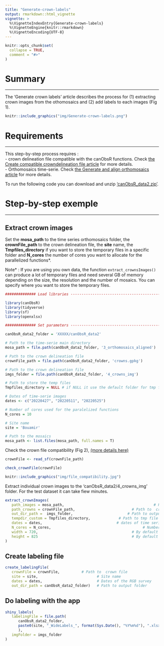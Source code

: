 ```yaml
---
title: "Generate-crown-labels"
output: rmarkdown::html_vignette
vignette: >
  %\VignetteIndexEntry{Generate-crown-labels}
  %\VignetteEngine{knitr::rmarkdown}
  %\VignetteEncoding{UTF-8}
---
```


```r
knitr::opts_chunk$set(
  collapse = TRUE,
  comment = "#>"
)
```


# Summary

---

The 'Generate crown labels' article describes the process for (1) extracting crown images from the othomosaics and (2) add labels to each images (Fig 1).  
      

```r
knitr::include_graphics("img/Generate-crown-labels.png")
```

# Requirements

---

This step-by-step process requires :  
- crown delineation file compatible with the canObsR functions. Check [the Create compatible crowndelineation file article](https://umr-amap.github.io/canObsR/reference/Create-compatible-crown-delineation-file.html) for more details.  
- Orthomosaics time-serie. Check [the Generate and align orthomosaics article](https://umr-amap.github.io/canObsR/reference/Generate-and-align-orthomosaics.html) for more details.   

To run the following code you can download and unzip ['canObsR_data2.zip'](https://zenodo.org/records/14748367?preview=1&token=eyJhbGciOiJIUzUxMiJ9.eyJpZCI6IjY3MjE2Y2M1LTY4NjctNDEwNS1hMTViLTkwNmMzNGM0YzA5NCIsImRhdGEiOnt9LCJyYW5kb20iOiJkYjhlMWZhMDZiYmNkNTg2YzA4OGYxMTg0ODE3MmI3YiJ9.xKZdG_R2NvApekkLM4FanVbM-ZWbGqNjXYucPKydbzeLdur08A69N9ROgeTdPR42PP_OrL4eF_hljxh3wQHfwA). 


# Step-by-step exemple

---

## Extract crown images  

Set the **mosa_path** to the time series orthomosaics folder, the **crownFile_path** to the crown delineation file, the **site** name, the **Tmpfiles_directory** if you want to store the temporary files in a specific folder and **N_cores** the number of cores you want to allocate for the parallelized functions*.

Note* : If you are using you own data, the function `extract_crownsImages()` can produce a 
lot of temporary files and need several GB of memory depending on the size, the 
resolution and the number of mosaics. You can specify where you want to store 
the temporary files.

```r
############## Load libraries --------------------------------------------------

library(canObsR)
library(tidyverse)
library(sf)
library(openxlsx)

############## Set parameters --------------------------------------------------

canObsR_data2_folder = 'XXXXX/canObsR_data2'

# Path to the time-serie main directory
mosa_path = file.path(canObsR_data2_folder, '3_orthomosaics_aligned')

# Path to the crown delineation file
crownFile_path = file.path(canObsR_data2_folder, 'crowns.gpkg')

# Path to the crown delineation file
imgs_folder = file.path(canObsR_data2_folder, '4_crowns_img')

# Path to store the temp files
Tmpfiles_directory = NULL # if NULL it use the default folder for tmp file. You can specify any folder

# Dates of time-serie images
dates <- c("20220427", "20220511", "20220525")

# Number of cores used for the paralelized functions
N_cores = 10

# Site name
site = 'Bouamir'

# Path to the mosaics
mosa_path <- list.files(mosa_path, full.names = T)
```

Check the crown file compatibility (Fig 2), [(more details here)](https://umr-amap.github.io/canObsR/reference/Create-compatible-crown-delineation-file.html) 

```r
crownFile <- read_sf(crownFile_path)

check_crownFile(crownFile)
```

```r
knitr::include_graphics("img/file_compatibility.jpg")
```

Extract individual crown images to the 'canObsR_data2/4_crowns_img' folder. For the test dataset it can take fiew minutes.

```r

extract_crownImages(
   path_images = mosa_path,                                         # Path to mosaics
   path_crowns = crownFile_path,                          # Path to  crowns file
   out_dir_path =  imgs_folder,                         # Path to output folder
   tempdir_custom = Tmpfiles_directory,             # Path to tmp file directory
   dates = dates,                                  # dates of time series images
   N_cores = N_cores,                                          # Number of cores 
   width = 720,                                           # By default it is 720 
   height = 825                                           # By default it is 720 
)
```

## Create labeling file  

```r
create_labelingFile(
   crownFile = crownFile,          # Path to  crown file
   site = site,                           # Site name
   dates = dates,                         # Dates of the RGB survey
   out_dir_path = canObsR_data2_folder)   # Path to output folder
```
 
## Do labeling with the app  

```r

shiny_labels(
   labelingFile = file.path(
      canObsR_data2_folder, 
      paste0(site, "_WideLabels_", format(Sys.Date(), "%Y%m%d"), ".xlsx")
      ),
   imgFolder = imgs_folder
)
```
